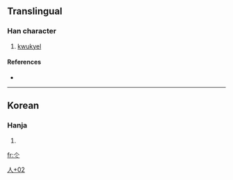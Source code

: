 ==Translingual==

===Han character===
{{Han char|rn=9|rad=人|as=02|sn=4|four=|canj=人卜 (OY), X人卜 (XOY)}}

# [[kwukyel]]

====References====
* {{Han ref|kx=0092.051|dj=0195.081|hdz=10105.041|uh=4ED2|ud=20178}}

----

==Korean==

===Hanja===
{{ko-hanja|hangeul=[[샤]]|rv=sya|mr=sya}}

# {{defn|Korean|sort=人02}}

[[Category:Korean-only CJKV Characters|人+02]]

[[fr:仒]]
